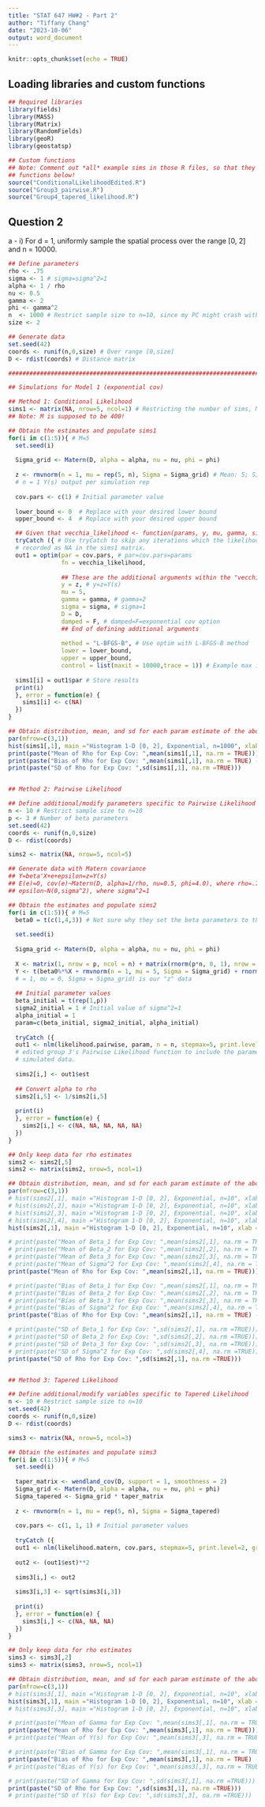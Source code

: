 ---
title: "STAT 647 HW#2 - Part 2"
author: "Tiffany Chang"
date: "2023-10-06"
output: word_document
---

```{r setup, include=FALSE}
knitr::opts_chunk$set(echo = TRUE)
```

## Loading libraries and custom functions

```{r}
## Required libraries
library(fields)
library(MASS)
library(Matrix)
library(RandomFields)
library(geoR) 
library(geostatsp)

## Custom functions
## Note: Comment out *all* example sims in those R files, so that they don't start running when loading the custom 
## functions below!
source("ConditionalLikelihoodEdited.R")
source("Group3_pairwise.R")
source("Group4_tapered_likelihood.R")
```


## Question 2

a - i) For d = 1, uniformly sample the spatial process over the range [0, 2] and n = 10000.

```{r}
## Define parameters
rho <- .75
sigma <- 1 # sigma=sigma^2=1
alpha <- 1 / rho
nu <- 0.5
gamma <- 2
phi <- gamma^2
n  <- 1000 # Restrict sample size to n=10, since my PC might crash with large n
size <- 2

## Generate data
set.seed(42)
coords <- runif(n,0,size) # Over range [0,size]
D <- rdist(coords) # Distance matrix

#################################################################################################################

## Simulations for Model 1 (exponential cov)

## Method 1: Conditional Likelihood
sims1 <- matrix(NA, nrow=5, ncol=1) # Restricting the number of sims, M=5, since my PC cannot handle large sims
## Note: M is supposed to be 400!

## Obtain the estimates and populate sims1
for(i in c(1:5)){ # M=5
  set.seed(i)
  
  Sigma_grid <- Matern(D, alpha = alpha, nu = nu, phi = phi)
  
  z <- rmvnorm(n = 1, mu = rep(5, n), Sigma = Sigma_grid) # Mean: 5; Sigma: cov(ep_1(s_1),ep_1(s_2)); 
  # n = 1 Y(s) output per simulation rep
  
  cov.pars <- c(1) # Initial parameter value
  
  lower_bound <- 0  # Replace with your desired lower bound
  upper_bound <- 4  # Replace with your desired upper bound

  ## Given that vecchia_likelihood <- function(params, y, mu, gamma, sigma, D, damped = F)
  tryCatch ({ # Use tryCatch to skip any iterations which the likelihood function throws an error. Those will be 
  # recorded as NA in the sims1 matrix.
  out1 = optim(par = cov.pars, # par=cov.pars=params
               fn = vecchia_likelihood,
               
               ## These are the additional arguments within the "vecchia_likelihood" function
               y = z, # y=z=Y(s)
               mu = 5,
               gamma = gamma, # gamma=2
               sigma = sigma, # sigma=1
               D = D,
               damped = F, # damped=F=exponential cov option
               ## End of defining additional arguments
               
               method = "L-BFGS-B", # Use optim with L-BFGS-B method
               lower = lower_bound, 
               upper = upper_bound, 
               control = list(maxit = 10000,trace = 1)) # Example max iterations
  
  sims1[i] = out1$par # Store results
  print(i)
  }, error = function(e) {
    sims1[i] <- c(NA)
  })
}

## Obtain distribution, mean, and sd for each param estimate of the above simulation
par(mfrow=c(3,1))
hist(sims1[,1], main ="Histogram 1-D [0, 2], Exponential, n=1000", xlab ="Rho for Exp")
print(paste("Mean of Rho for Exp Cov: ",mean(sims1[,1], na.rm = TRUE)))
print(paste("Bias of Rho for Exp Cov: ",mean(sims1[,1], na.rm = TRUE) - .75))
print(paste("SD of Rho for Exp Cov: ",sd(sims1[,1], na.rm =TRUE)))


## Method 2: Pairwise Likelihood

## Define additional/modify parameters specific to Pairwise Likelihood
n <- 10 # Restrict sample size to n=10
p <- 3 # Number of beta parameters
set.seed(42)
coords <- runif(n,0,size) 
D <- rdist(coords) 

sims2 <- matrix(NA, nrow=5, ncol=5)

## Generate data with Matern covariance 
## Y=beta'X+e+epsilon=z=Y(s)
## E(e)=0, cov(e)~Matern(D, alpha=1/rho, nu=0.5, phi=4.0), where rho=.75
## epsilon~N(0,sigma^2), where sigma^2=1

## Obtain the estimates and populate sims2
for(i in c(1:5)){ # M=5
  beta0 = t(c(1,4,3)) # Not sure why they set the beta parameters to these values specifically...
  
  set.seed(i)
  
  Sigma_grid <- Matern(D, alpha = alpha, nu = nu, phi = phi)
  
  X <- matrix(1, nrow = p, ncol = n) + matrix(rnorm(p*n, 0, 1), nrow = p, ncol = n)
  Y <- t(beta0%*%X + rmvnorm(n = 1, mu = 5, Sigma = Sigma_grid) + rnorm(n, 0, sigma^2)) # Where rmvnorm(n
  # = 1, mu = 0, Sigma = Sigma_grid) is our "z" data
  
  ## Initial parameter values
  beta_initial = t(rep(1,p))
  sigma2_initial = 1 # Initial value of sigma^2=1
  alpha_initial = 1
  param=c(beta_initial, sigma2_initial, alpha_initial)
  
  tryCatch ({
  out1 <- nlm(likelihood.pairwise, param, n = n, stepmax=5, print.level=2, gradtol=10^(-10)) # Note: I
  # edited group 3's Pairwise Likelihood function to include the parameter, n, to specify the sample size of the 
  # simulated data.
  
  sims2[i,] <- out1$est
  
  ## Convert alpha to rho
  sims2[i,5] <- 1/sims2[i,5]
  
  print(i)
  }, error = function(e) {
    sims2[i,] <- c(NA, NA, NA, NA, NA)
  })
}

## Only keep data for rho estimates
sims2 <- sims2[,5]
sims2 <- matrix(sims2, nrow=5, ncol=1)

## Obtain distribution, mean, and sd for each param estimate of the above simulation
par(mfrow=c(3,1))
# hist(sims2[,1], main ="Histogram 1-D [0, 2], Exponential, n=10", xlab ="Beta_1 for Exp")
# hist(sims2[,2], main ="Histogram 1-D [0, 2], Exponential, n=10", xlab ="Beta_2 for Exp")
# hist(sims2[,3], main ="Histogram 1-D [0, 2], Exponential, n=10", xlab ="Beta_3 for Exp")
# hist(sims2[,4], main ="Histogram 1-D [0, 2], Exponential, n=10", xlab ="Sigma^2 for Exp")
hist(sims2[,1], main ="Histogram 1-D [0, 2], Exponential, n=10", xlab ="Rho for Exp")

# print(paste("Mean of Beta_1 for Exp Cov: ",mean(sims2[,1], na.rm = TRUE)))
# print(paste("Mean of Beta_2 for Exp Cov: ",mean(sims2[,2], na.rm = TRUE)))
# print(paste("Mean of Beta_3 for Exp Cov: ",mean(sims2[,3], na.rm = TRUE)))
# print(paste("Mean of Sigma^2 for Exp Cov: ",mean(sims2[,4], na.rm = TRUE)))
print(paste("Mean of Rho for Exp Cov: ",mean(sims2[,1], na.rm = TRUE)))

# print(paste("Bias of Beta_1 for Exp Cov: ",mean(sims2[,1], na.rm = TRUE) - 1))
# print(paste("Bias of Beta_2 for Exp Cov: ",mean(sims2[,2], na.rm = TRUE) - 4))
# print(paste("Bias of Beta_3 for Exp Cov: ",mean(sims2[,3], na.rm = TRUE) - 3))
# print(paste("Bias of Sigma^2 for Exp Cov: ",mean(sims2[,4], na.rm = TRUE) - 1))
print(paste("Bias of Rho for Exp Cov: ",mean(sims2[,1], na.rm = TRUE) - .75))

# print(paste("SD of Beta_1 for Exp Cov: ",sd(sims2[,1], na.rm =TRUE)))
# print(paste("SD of Beta_2 for Exp Cov: ",sd(sims2[,2], na.rm =TRUE)))
# print(paste("SD of Beta_3 for Exp Cov: ",sd(sims2[,3], na.rm =TRUE)))
# print(paste("SD of Sigma^2 for Exp Cov: ",sd(sims2[,4], na.rm =TRUE)))
print(paste("SD of Rho for Exp Cov: ",sd(sims2[,1], na.rm =TRUE)))


## Method 3: Tapered Likelihood

## Define additional/modify variables specific to Tapered Likelihood
n <- 10 # Restrict sample size to n=10
set.seed(42)
coords <- runif(n,0,size) 
D <- rdist(coords)

sims3 <- matrix(NA, nrow=5, ncol=3)

## Obtain the estimates and populate sims3
for(i in c(1:5)){ # M=5
  set.seed(i)
  
  taper_matrix <- wendland_cov(D, support = 1, smoothness = 2)
  Sigma_grid <- Matern(D, alpha = alpha, nu = nu, phi = phi)
  Sigma_tapered <- Sigma_grid * taper_matrix
  
  z <- rmvnorm(n = 1, mu = rep(5, n), Sigma = Sigma_tapered)
  
  cov.pars <- c(1, 1, 1) # Initial parameter values
  
  tryCatch ({
  out1 <- nlm(likelihood.matern, cov.pars, stepmax=5, print.level=2, gradtol=10^(-10))
  
  out2 <- (out1$est)**2
  
  sims3[i,] <- out2
  
  sims3[i,3] <- sqrt(sims3[i,3])
  
  print(i)
  }, error = function(e) {
    sims3[i,] <- c(NA, NA, NA)
  })
}

## Only keep data for rho estimates
sims3 <- sims3[,2]
sims3 <- matrix(sims3, nrow=5, ncol=1)

## Obtain distribution, mean, and sd for each param estimate of the above simulation
par(mfrow=c(3,1))
# hist(sims3[,1], main ="Histogram 1-D [0, 2], Exponential, n=10", xlab ="Gamma for Exp")
hist(sims3[,1], main ="Histogram 1-D [0, 2], Exponential, n=10", xlab ="Rho for Exp")
# hist(sims3[,3], main ="Histogram 1-D [0, 2], Exponential, n=10", xlab ="Y(s) for Exp")

# print(paste("Mean of Gamma for Exp Cov: ",mean(sims3[,1], na.rm = TRUE)))
print(paste("Mean of Rho for Exp Cov: ",mean(sims3[,1], na.rm = TRUE)))
# print(paste("Mean of Y(s) for Exp Cov: ",mean(sims3[,3], na.rm = TRUE)))

# print(paste("Bias of Gamma for Exp Cov: ",mean(sims3[,1], na.rm = TRUE) - 4))
print(paste("Bias of Rho for Exp Cov: ",mean(sims3[,1], na.rm = TRUE) - .75))
# print(paste("Bias of Y(s) for Exp Cov: ",mean(sims3[,3], na.rm = TRUE) - 5))

# print(paste("SD of Gamma for Exp Cov: ",sd(sims3[,1], na.rm =TRUE)))
print(paste("SD of Rho for Exp Cov: ",sd(sims3[,1], na.rm =TRUE)))
# print(paste("SD of Y(s) for Exp Cov: ",sd(sims3[,3], na.rm =TRUE)))
```
